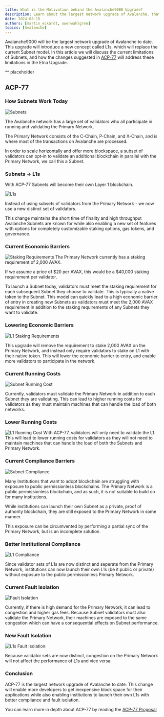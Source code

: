 ```yaml
---
title: What is the Motivation behind the Avalanche9000 Upgrade?
description: Learn about the largest network upgrade of Avalanche, that will lower the barrier to launch a blockchain and enable permissionless vlaidation of L1s.
date: 2024-08-15
authors: [martin_eckardt, owenwahlgren]
topics: [Avalanche]
---
```


Avalanche9000 will be the largest network upgrade of Avalanche to date. This upgrade will introduce a new concept called L1s, which will replace the current Subnet model. In this article we will discuss the current limitations of Subnets, and how the changes suggested in [ACP-77](https://github.com/avalanche-foundation/ACPs/blob/main/ACPs/77-reinventing-subnets/README.md) will address these limitations in the Etna Upgrade.

<YouTube id="eczkjrGG_As" />
^^ placeholder

## ACP-77

### How Subnets Work Today

![Subnets](/common-images/multi-chain-architecture/acp-77/subnets.png)

The Avalanche network has a large set of validators who all participate in running and validating the Primary Network.

The Primary Network consists of the C-Chain, P-Chain, and X-Chain, and is where most of the transactions on Avalanche are processed.

In order to scale horizontally and offer more blockspace, a subset of validators can opt-in to validate an additional blockchain in parallel with the Primary Network, we call this a Subnet.

### Subnets -> L1s
With ACP-77 Subnets will become their own Layer 1 blockchain.

![L1s](/common-images/multi-chain-architecture/acp-77/l1s.png)

Instead of using subsets of validators from the Primary Network - we now use a new distinct set of validators.

This change maintains the short time of finality and high throughput Avalanche Subnets are known for while also enabling a new set of features with options for completely customizable staking options, gas tokens, and governance.


### Current Economic Barriers

![Staking Requirements](/common-images/multi-chain-architecture/acp-77/subnets-staking-requirements.png)
The Primary Network currently has a staking requirement of 2,000 AVAX.

If we assume a price of $20 per AVAX, this would be a $40,000 staking requirement per validator.

To launch a Subnet today, validators must meet the staking requirement for each subsequent Subnet they choose to validate. This is typically a native token to the Subnet.
This model can quickly lead to a high economic barrier of entry in creating new Subnets as validators must meet the 2,000 AVAX requirement in addition to the staking requirements of any Subnets they want to validate.

### Lowering Economic Barriers
![L1 Staking Requirements](/common-images/multi-chain-architecture/acp-77/l1s-staking-requirement.png)

This upgrade will remove the requirement to stake 2,000 AVAX on the Primary Network, and instead only require validators to stake on L1 with their native token.
This will lower the economic barrier to entry, and enable more validators to participate in the network.


### Current Running Costs
![Subnet Running Cost](/common-images/multi-chain-architecture/acp-77/subnet-running-cost.png)

Currently, validators must validate the Primary Network in addition to each Subnet they are validating. This can lead to higher running costs for validators as they must maintain machines that can handle the load of both networks.

### Lower Running Costs
![L1 Running Cost](/common-images/multi-chain-architecture/acp-77/l1-running-cost.png)
With ACP-77, validators will only need to validate the L1. This will lead to lower running costs for validators as they will not need to maintain machines that can handle the load of both the Subnets and Primary Network.

### Current Compliance Barriers
![Subnet Compliance](/common-images/multi-chain-architecture/acp-77/subnets-compliance.png)

Many Institutions that want to adopt blockchain are struggling with exposure to public permissionless blockchains.
The Primary Network is a public permissionless blockchain, and as such, it is not suitable to build on for many institutions.

While institutions can launch their own Subnet as a private, proof of authority blockchain, they are still exposed to the Primary Network in some manner.

This exposure can be circumvented by performing a partial sync of the Primary Network, but is an incomplete solution.
### Better Institutional Compliance
![L1 Compliance](/common-images/multi-chain-architecture/acp-77/l1s-compliance.png)
 
Since validator sets of L1s are now distinct and seperate from the Primary Network, institutions can now launch their own L1s (be it public or private) without exposure to the public permissionless Primary Network.

### Current Fault Isolation
![Fault Isolation](/common-images/multi-chain-architecture/acp-77/subnets-primary-network-congestion.png)

Currently, if there is high demand for the Primary Network, it can lead to congestion and higher gas fees. 
Because Subnet validators must also validate the Primary Network, their machines are exposed to the same congestion which can have a consequential effects on Subnet performance.


### New Fault Isolation
![L1s Fault Isolation](/common-images/multi-chain-architecture/acp-77/l1s-primary-network-faults.png)

Because validator sets are now distinct, congestion on the Primary Network will not affect the performance of L1s and vice versa.

### Conclusion

ACP-77 is the largest network upgrade of Avalanche to date. This change will enable more developers to get inexpensive block space for their applications while also enabling institutions to launch their own L1s with better compliance and fault isolation.

You can learn more in depth about ACP-77 by reading the [ACP-77 Proposal](https://github.com/avalanche-foundation/ACPs/blob/main/ACPs/77-reinventing-subnets/README.md)


